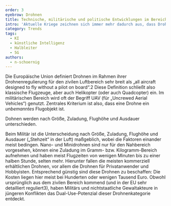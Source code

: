 ```yaml
---
order: 3
eyebrow: Drohnen
title: Technische, militärische und politische Entwicklungen im Bereich Drohnen
intro: 'Aktuelle Kriege zeichnen sich immer mehr dadurch aus, dass Drohnen in ihnen eine besondere Rolle zukommt. Der Konflikt um Bergkarabach 2020 und der Krieg in der Ukraine werden häufig als „Drohnenkriege“ apostrophiert. Dabei zeichnet sich erst langsam der komplette Einsatzumfang ab, der mit Drohnen der neuesten, aber vor allem auch zukünftiger Generationen möglich sein wird. Allerdings herrscht um den Begriff „Drohne“ einige Konfusion, da sehr viele unterschiedliche Arten unter ihm subsumiert werden. In diesem Kapitel werden zunächst verschiedene Drohnenarten technisch unterschieden, ehe die neuen militärischen Möglichkeiten und schließlich zukünftige Entwicklungen aufgezeigt werden.[^1]'
category: Trends
tags:
  - KI
  - künstliche Intelligenz
  - Halbleiter
  - 5G
authors:
  - n-schoernig
---
```


Die Europäische Union definiert Drohnen im Rahmen ihrer Drohnenregulierung für den zivilen Luftbereich sehr breit als „all aircraft designed to fly without a pilot on board“.2 Diese Definition schließt also klassische Flugzeuge, aber auch Helikopter (oder auch Quadcopter) ein. Im militärischen Bereich wird oft der Begriff UAV (für „Uncrewed Aerial Vehicles“) genutzt. Zentrales Kriterium ist also, dass eine Drohne ein *unbemanntes* Flugobjekt ist.

<Aside>Dohnen werden nach Größe, Zuladung, Flughöhe und Ausdauer unterschieden.</Aside>

Beim Militär ist die Unterscheidung nach Größe, Zuladung, Flughöhe und Ausdauer („Stehzeit“ in der Luft) maßgeblich, wobei die Faktoren einander meist bedingen. Nano- und Minidrohnen sind nur für den Nahbereich vorgesehen, können eine Zuladung im Gramm- bzw. Kilogramm-Bereich aufnehmen und haben meist Flugzeiten von wenigen Minuten bis zu einer halben Stunde, selten mehr. Hierunter fallen die meisten kommerziell erhältlichen Drohnen, vor allem die Drohnen für Privatanwender und Hobbyisten. Entsprechend günstig sind diese Drohnen zu beschaffen: Die Kosten liegen hier meist bei Hunderten oder wenigen Tausend Euro. Obwohl ursprünglich aus dem zivilen Bereich kommend (und in der EU sehr detailliert reguliert3), haben Militärs und nichtstaatliche Gewaltakteure in jüngeren Konflikten das Dual-Use-Potenzial dieser Drohnenkategorie entdeckt.



[^1]: Der Text basiert in Teilen auf Überlegungen, die schon im Friedensgutachten 2024 vorgestellt wurden, und übernimmt einige Abschnitte, siehe: BICC Bonn International Centre for Conflict Studies, IFSH Institut für Friedensforschung und Sicherheitspolitik an der Universität Hamburg, INEF Institut für Entwicklung und Frieden, PRIF Leibniz-Institut für Friedens- und Konfliktforschung (Hrsg.). (2024). Friedensgutachten 2024. transcript Verlag. https://doi.org/10.14361/9783839474211
